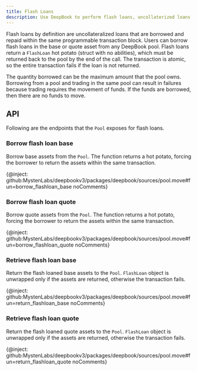 ```yaml
---
title: Flash Loans
description: Use DeepBook to perform flash loans, uncollaterized loans that are borrowed and repaid within the same programmable transaction block.
---
```


Flash loans by definition are uncollateralized loans that are borrowed and repaid within the same programmable transaction block. Users can borrow flash loans in the base or quote asset from any DeepBook pool. Flash loans return a `FlashLoan` hot potato (struct with no abilities), which must be returned back to the pool by the end of the call. The transaction is atomic, so the entire transaction fails if the loan is not returned. 

The quantity borrowed can be the maximum amount that the pool owns. Borrowing from a pool and trading in the same pool can result in failures because trading requires the movement of funds. If the funds are borrowed, then there are no funds to move.

## API

Following are the endpoints that the `Pool` exposes for flash loans.

### Borrow flash loan base

Borrow base assets from the `Pool`. The function returns a hot potato, forcing the borrower to return the assets within the same transaction.

{@inject: github:MystenLabs/deepbookv3/packages/deepbook/sources/pool.move#fun=borrow_flashloan_base noComments}

### Borrow flash loan quote

Borrow quote assets from the `Pool`. The function returns a hot potato, forcing the borrower to return the assets within the same transaction.

{@inject: github:MystenLabs/deepbookv3/packages/deepbook/sources/pool.move#fun=borrow_flashloan_quote noComments}

### Retrieve flash loan base

Return the flash loaned base assets to the `Pool`. `FlashLoan` object is unwrapped only if the assets are returned, otherwise the transaction fails.

{@inject: github:MystenLabs/deepbookv3/packages/deepbook/sources/pool.move#fun=return_flashloan_base noComments}

### Retrieve flash loan quote

Return the flash loaned quote assets to the `Pool`. `FlashLoan` object is unwrapped only if the assets are returned,
otherwise the transaction fails.

{@inject: github:MystenLabs/deepbookv3/packages/deepbook/sources/pool.move#fun=return_flashloan_quote noComments}
